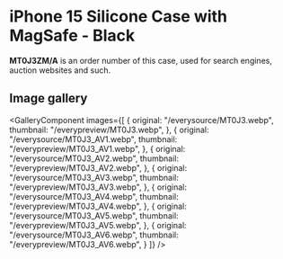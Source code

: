 
# iPhone 15 Silicone Case with MagSafe - Black

<Callout type='info' emoji='👉🏻'>**MT0J3ZM/A** is an order number of this case, used for search engines, auction websites and such.</Callout>

## Image gallery

<GalleryComponent
    images={[
      {
        original: "/everysource/MT0J3.webp",
        thumbnail: "/everypreview/MT0J3.webp",
      },
      {
        original: "/everysource/MT0J3_AV1.webp",
        thumbnail: "/everypreview/MT0J3_AV1.webp",
      },
      {
        original: "/everysource/MT0J3_AV2.webp",
        thumbnail: "/everypreview/MT0J3_AV2.webp",
      },
      {
        original: "/everysource/MT0J3_AV3.webp",
        thumbnail: "/everypreview/MT0J3_AV3.webp",
      },
      {
        original: "/everysource/MT0J3_AV4.webp",
        thumbnail: "/everypreview/MT0J3_AV4.webp",
      },
      {
        original: "/everysource/MT0J3_AV5.webp",
        thumbnail: "/everypreview/MT0J3_AV5.webp",
      },
      {
        original: "/everysource/MT0J3_AV6.webp",
        thumbnail: "/everypreview/MT0J3_AV6.webp",
      }
    ]}
  />
